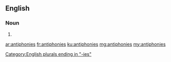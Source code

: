 ==English==

===Noun===
{{head|en}}

# {{plural of|antiphony}}

[[Category:English plurals ending in "-ies"]]

[[ar:antiphonies]]
[[fr:antiphonies]]
[[ku:antiphonies]]
[[mg:antiphonies]]
[[my:antiphonies]]